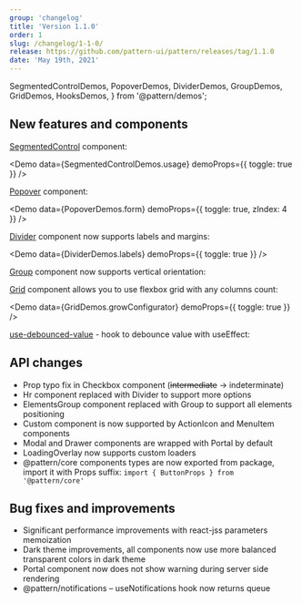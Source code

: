 ```yaml
---
group: 'changelog'
title: 'Version 1.1.0'
order: 1
slug: /changelog/1-1-0/
release: https://github.com/pattern-ui/pattern/releases/tag/1.1.0
date: 'May 19th, 2021'
---
```


  SegmentedControlDemos,
  PopoverDemos,
  DividerDemos,
  GroupDemos,
  GridDemos,
  HooksDemos,
} from '@pattern/demos';

## New features and components

[SegmentedControl](https://pattern-ui.design/core/segmented-control/) component:

<Demo data={SegmentedControlDemos.usage} demoProps={{ toggle: true }} />

[Popover](https://pattern-ui.design/core/popover/) component:

<Demo data={PopoverDemos.form} demoProps={{ toggle: true, zIndex: 4 }} />

[Divider](https://pattern-ui.design/core/divider/) component now supports labels and margins:

<Demo data={DividerDemos.labels} demoProps={{ toggle: true }} />

[Group](https://pattern-ui.design/core/group/) component now supports vertical orientation:

<ControlDemo data={GroupDemos.control} />

[Grid](https://pattern-ui.design/core/grid/) component allows you to use flexbox grid with any columns count:

<Demo data={GridDemos.growConfigurator} demoProps={{ toggle: true }} />

[use-debounced-value](https://pattern-ui.design/hooks/use-debounced-value/) - hook to debounce value with useEffect:

<Demo data={HooksDemos.useDebouncedValueUsage} />

## API changes

- Prop typo fix in Checkbox component (~~intermediate~~ -> indeterminate)
- Hr component replaced with Divider to support more options
- ElementsGroup component replaced with Group to support all elements positioning
- Custom component is now supported by ActionIcon and MenuItem components
- Modal and Drawer components are wrapped with Portal by default
- LoadingOverlay now supports custom loaders
- @pattern/core components types are now exported from package, import it with Props suffix: `import { ButtonProps } from '@pattern/core'`

## Bug fixes and improvements

- Significant performance improvements with react-jss parameters memoization
- Dark theme improvements, all components now use more balanced transparent colors in dark theme
- Portal component now does not show warning during server side rendering
- @pattern/notifications – useNotifications hook now returns queue
